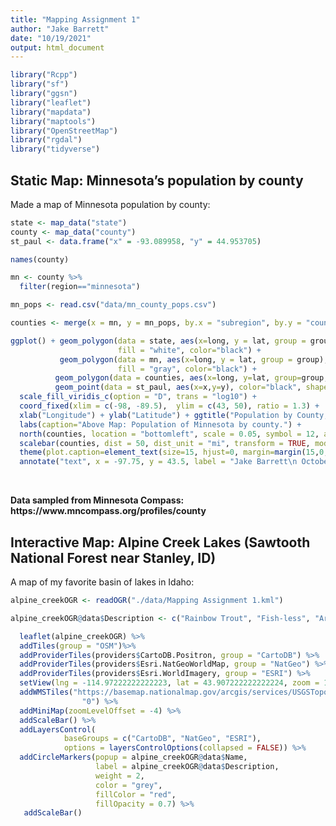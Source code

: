 ```yaml
---
title: "Mapping Assignment 1"
author: "Jake Barrett"
date: "10/19/2021"
output: html_document
---
```


```r
library("Rcpp")
library("sf")
library("ggsn")
library("leaflet")
library("mapdata")
library("maptools")
library("OpenStreetMap")
library("rgdal")
library("tidyverse")
```

## Static Map: Minnesota's population by county

Made a map of Minnesota population by county: 

```r
state <- map_data("state")
county <- map_data("county")
st_paul <- data.frame("x" = -93.089958, "y" = 44.953705) 

names(county)

mn <- county %>% 
  filter(region=="minnesota")

mn_pops <- read.csv("data/mn_county_pops.csv")

counties <- merge(x = mn, y = mn_pops, by.x = "subregion", by.y = "county", all = TRUE)

ggplot() + geom_polygon(data = state, aes(x=long, y = lat, group = group),
                        fill = "white", color="black") + 
           geom_polygon(data = mn, aes(x=long, y = lat, group = group),
                        fill = "gray", color="black") + 
          geom_polygon(data = counties, aes(x=long, y=lat, group=group, fill = population), color = "white") + 
          geom_point(data = st_paul, aes(x=x,y=y), color="black", shape=8, size=3) + 
  scale_fill_viridis_c(option = "D", trans = "log10") + 
  coord_fixed(xlim = c(-98, -89.5),  ylim = c(43, 50), ratio = 1.3) + 
  xlab("Longitude") + ylab("Latitude") + ggtitle("Population by County, MN") + 
  labs(caption="Above Map: Population of Minnesota by county.") + 
  north(counties, location = "bottomleft", scale = 0.05, symbol = 12, anchor = c(x= -91.5, y= 49)) + 
  scalebar(counties, dist = 50, dist_unit = "mi", transform = TRUE, model = "WGS84", location = "bottomleft", st.dist = 0.05, st.size = 3, anchor = c(x=-92,y=45)) + 
  theme(plot.caption=element_text(size=15, hjust=0, margin=margin(15,0,0,0))) + 
  annotate("text", x = -97.75, y = 43.5, label = "Jake Barrett\n October 2021", size = 2.5)
```
$~$

**Data sampled from Minnesota Compass: https://www.mncompass.org/profiles/county**


## Interactive Map: Alpine Creek Lakes (Sawtooth National Forest near Stanley, ID) 

A map of my favorite basin of lakes in Idaho: 

```r
alpine_creekOGR <- readOGR("./data/Mapping Assignment 1.kml")

alpine_creekOGR@data$Description <- c("Rainbow Trout", "Fish-less", "Arctic Grayling, Westslope Cutthroat Trout", "Westslope Cutthroat Trout", "California Golden Trout", "Arctic Grayling, Rainbow Trout, Westslope Cutthroat Trout", "Rainbow Trout, Westslope Cutthroat Trout", "Fish-less", "Rainbow Trout, Westslope Cutthroat Trout", "Westslope Cutthroat Trout")

  leaflet(alpine_creekOGR) %>% 
  addTiles(group = "OSM")%>%
  addProviderTiles(providers$CartoDB.Positron, group = "CartoDB") %>%
  addProviderTiles(providers$Esri.NatGeoWorldMap, group = "NatGeo") %>%
  addProviderTiles(providers$Esri.WorldImagery, group = "ESRI") %>%
  setView(lng = -114.97222222222223, lat = 43.907222222222224, zoom = 13.4) %>%
  addWMSTiles("https://basemap.nationalmap.gov/arcgis/services/USGSTopo/MapServer/WmsServer", layers = 
                "0") %>%
  addMiniMap(zoomLevelOffset = -4) %>%
  addScaleBar() %>% 
  addLayersControl(
            baseGroups = c("CartoDB", "NatGeo", "ESRI"),
            options = layersControlOptions(collapsed = FALSE)) %>%
  addCircleMarkers(popup = alpine_creekOGR@data$Name,
                   label = alpine_creekOGR@data$Description,
                   weight = 2,
                   color = "grey",
                   fillColor = "red",
                   fillOpacity = 0.7) %>%
   addScaleBar()
```
